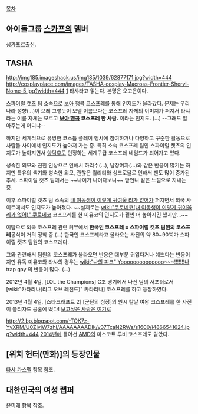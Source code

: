 [[목차]]
== 아이돌그룹 [[스카프]]의 멤버 == 
[[싱가포르]]출신.

== TASHA ==
http://img185.imageshack.us/img185/1039/62877171.jpg?width=444
http://cosplayplace.com/images/TASHA-cosplay-Macross-Frontier-Sheryl-Nome-5.jpg?width=444
[http://blog.naver.com/dhrhdms1]
타샤라고 읽는다. 본명은 오고은이다.

[[스파이럴 캣츠]] 팀 소속으로 [[보아 행콕]] 코스프레를 통해 인지도가 올라갔다. 문제는 우리나라 성향(...)이 으레 그렇듯이 모델 이름보다는 코스프레 자체의 이미지가 퍼져서 타샤라는 이름 자체는 모르고 '''[[보아 행콕]] 코스프레 한 사람.''' 이라는 인지도. (...) --그래도 알아주는게 어디냐--

하지만 세계적으로 유명한 코스튬 플레이 행사에 참여하거나 다양하고 꾸준한 활동으로 사람들 사이에서 인지도가 높아져 가는 중. 특히 소속 코스프레 팀인 스파이럴 캣츠의 인지도가 높아지면서 [[양덕후]]도 인정하는 세계구급 코스프레 네임드가 되어가고 있다.

성숙한 외모와 진한 인상으로 인해서 하리수(...), 남장여자(...)와 같은 반응이 많기는 하지만 특유의 색기와 성숙한 외모, 괜찮은 퀄리티와 싱크로율로 인해서 팬도 많이 증가된 추세. 스파이럴 캣츠 팀에서는 ~~나이가 나이다보니~~ 맏언니 같은 느낌으로 지내는 중.

이후 스파이럴 캣츠 팀 소속의 [[내 여동생이 이렇게 귀여울 리가 없어]]가 퍼지면서 외국 사이트에서도 인지도가 높아졌다. ~~실제로는 [[wiki:"쿠로네코(내 여동생이 이렇게 귀여울 리가 없어)" 쿠로네코]] 코스프레를 한 미유코의 인지도가 훨씬 더 높아지긴 했지만...~~


여담으로 외국 코스프레 관련 커뮤에서 '''한국인 코스프레 = 스파이럴 캣츠 팀원의 코스프레'''공식이 거의 정착 중.(...) 한국인 코스프레라고 올라오는 사진의 약 80~90%가 스파이럴 캣츠 팀원의 코스프레다.

그와 관련해서 팀원의 코스프레가 올라오면 반응은 대부분 귀엽다거나 예쁘다는 반응이지만 유독 미유코와 타샤의 경우는 [[wiki:"나의 피코" Yoooooooooooooo~~~!!!!!!!]]나 trap gay 의 반응이 많다. (...)

2012년 4월 4일, [LOL the Champions] C조 경기에서 나진 팀의 서포터로서 [wiki:"카타리나(리그 오브 레전드)" 카타리나] 코스프레를 하고 등장하였다.

2013년 4월 4일, [스타크래프트 2] [군단의 심장]의 원시 칼날 여왕 코스프레를 한 사진이 블리자드 공홈에 떴다! [http://kr.battle.net/sc2/ko/blog/2760796/%EB%82%B4%EA%B0%80_%EB%B0%94%EB%A1%9C_%EC%B9%BC%EB%82%A0_%EC%97%AC%EC%99%95%EC%9D%B4%EB%8B%A4-2013_04_04 보고싶은 사람은 여기로]

http://2.bp.blogspot.com/-TOK7z-YyXRM/U0ZIvlW7zhI/AAAAAAAADIk/y37TcaN2RWs/s1600/i4866541624.jpg?width=444
[[2014년]]에 들어선 [[AMD]]의 마스코트 루비 코스프레도 맡았다.

== [위치 헌터(만화)]의 등장인물 ==
[[타샤 가스펠]] 항목 참조.

== 대한민국의 여성 랩퍼 ==
[[윤미래]] 항목 참조.
